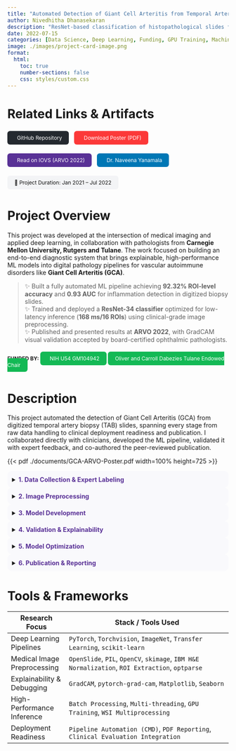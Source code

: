```yaml
---
title: "Automated Detection of Giant Cell Arteritis from Temporal Artery Biopsy Specimens Using Deep Learning"
author: Nivedhitha Dhanasekaran
description: "ResNet-based classification of histopathological slides for vascular inflammation diagnosis"
date: 2022-07-15
categories: [Data Science, Deep Learning, Funding, GPU Training, Machine Learning System, Model Explainability, Publication, Research]
image: ./images/project-card-image.png
format:
  html:
    toc: true
    number-sections: false
    css: styles/custom.css
---
```


# Related Links & Artifacts

<div style="display: flex; flex-wrap: wrap; gap: 0.75rem; margin-top: 1rem; font-size: 0.85em;">

  <a href="https://github.com/karthik-d/gca-detection-tab-slides" target="_blank" style="background-color:#24292f; color:white; padding:8px 16px; border-radius:6px; text-decoration:none;"><i class="bi bi-github" style="margin-right:6px;"></i>GitHub Repository</a>

  <a href="./documents/GCA-ARVO-Poster.pdf" target="_blank" style="background-color:#fc3939; color:white; padding:8px 16px; border-radius:6px; text-decoration:none;"><i class="bi bi-file-earmark-pdf-fill" style="margin-right:6px;"></i>Download Poster (PDF)</a>

  <a href="https://iovs.arvojournals.org/article.aspx?articleid=2787145" target="_blank" style="background-color:#593196; color:white; padding:8px 16px; border-radius:6px; text-decoration:none;"><i class="bi bi-journal-text" style="margin-right:6px;"></i>Read on IOVS (ARVO 2022)</a>

  <a href="https://www.linkedin.com/in/naveena-yanamala-ms-phd-fase-240a229/" target="_blank" style="background-color:#0077b5; color:white; padding:8px 16px; border-radius:6px; text-decoration:none;"><i class="bi bi-linkedin" style="margin-right:6px;"></i>Dr. Naveena Yanamala</a>

  <span style="background-color:#f3f4f6; color:#111; padding:8px 16px; border-radius:6px;">📅 Project Duration: Jan 2021 – Jul 2022</span>

</div>

# Project Overview

This project was developed at the intersection of medical imaging and applied deep learning, in collaboration with pathologists from **Carnegie Mellon University, Rutgers and Tulane**. The work focused on building an end-to-end diagnostic system that brings explainable, high-performance ML models into digital pathology pipelines for vascular autoimmune disorders like **Giant Cell Arteritis (GCA)**.

> ✨ Built a fully automated ML pipeline achieving **92.32% ROI-level accuracy** and **0.93 AUC** for inflammation detection in digitized biopsy slides.  
> ✨ Trained and deployed a **ResNet-34 classifier** optimized for low-latency inference (**168 ms/16 ROIs**) using clinical-grade image preprocessing.  
> ✨ Published and presented results at **ARVO 2022**, with GradCAM visual validation accepted by board-certified ophthalmic pathologists.  

<div style="display: flex; flex-wrap: wrap; gap: 0.75rem; margin-top: 1rem; font-size: 0.85em;">
**FUNDED BY: **
  <span style="background-color:#13b955; color:white; padding:8px 16px; border-radius:6px;"><i class="bi bi-cash-stack" style="margin-right:6px;"></i>NIH U54 GM104942</span>
  <span style="background-color:#13b955; color:white; padding:8px 16px; border-radius:6px;">Oliver and Carroll Dabezies Tulane Endowed Chair</span>
</div>


# Description

This project automated the detection of Giant Cell Arteritis (GCA) from digitized temporal artery biopsy (TAB) slides, spanning every stage from raw data handling to clinical deployment readiness and publication. I collaborated directly with clinicians, developed the ML pipeline, validated it with expert feedback, and co-authored the peer-reviewed publication.

{{< pdf ./documents/GCA-ARVO-Poster.pdf width=100% height=725 >}}

<details style="background-color:#f9f9fc; border-radius:10px; padding:0.75em;"><summary><span style="color:#593196;"><b>1. Data Collection & Expert Labeling</b></span></summary>

- Curated a dataset of **472 high-resolution TAB slides** spanning 20 years (2000–2019).  
- Participated in quality control and slide review, excluding 192 suboptimal samples.  
- Collaborated with ophthalmic pathologists to annotate slides with **binary GCA labels**, forming the ground truth.  

</details>

<details style="background-color:#f9f9fc; border-radius:10px; padding:0.75em;"><summary><span style="color:#593196;"><b>2. Image Preprocessing</b></span></summary>

- Developed a CV pipeline to **automatically detect artery regions** from stain intensity.  
- Extracted and padded **3,558 ROIs** to standardized **512×512 px** RGB tiles.  
- Applied **color jittering and rotation (0°, 90°, 180°, 270°)** for augmentation and rotational invariance.  

</details>

<details style="background-color:#f9f9fc; border-radius:10px; padding:0.75em;"><summary><span style="color:#593196;"><b>3. Model Development</b></span></summary>

- Trained a **ResNet-34 model** fine-tuned on ImageNet for binary GCA classification.  
- Designed a dual-level prediction strategy: **ROI-level and slide-level classification**.  
- Balanced model complexity and latency to enable **fast inference (~168 ms for 16 ROIs)** on an Apple M1 GPU.  

</details>

<details style="background-color:#f9f9fc; border-radius:10px; padding:0.75em;"><summary><span style="color:#593196;"><b>4. Validation & Explainability</b></span></summary>

- Integrated **GradCAM** to generate region-wise visual explanations for clinical review.  
- Validated that heatmaps aligned with features like **lymphocytic infiltrates and giant cells**.  
- Worked with pathologists to verify that model attention **matched diagnostic hotspots** in expert-labeled slides.  

</details>

<details style="background-color:#f9f9fc; border-radius:10px; padding:0.75em;"><summary><span style="color:#593196;"><b>5. Model Optimization</b></span></summary>

- Benchmarked performance across **ResNet-18, 34, and 50**, selecting ResNet-34 for its **92.32% accuracy and 0.93 AUC** on the held-out 2019 test set.  
- Tuned augmentation, data balancing, and inference pipeline for **clinical deployment feasibility**.  
- Demonstrated robust performance across time-split validation, reinforcing generalizability.  

</details>

<details style="background-color:#f9f9fc; border-radius:10px; padding:0.75em;"><summary><span style="color:#593196;"><b>6. Publication & Reporting</b></span></summary>

- Co-authored and published results in [Investigative Ophthalmology & Visual Science (ARVO 2022)](https://iovs.arvojournals.org/article.aspx?articleid=2787145)  
- Designed all pipeline diagrams, GradCAM visualizations, and tables for the final report and poster.  
- Created the project poster for dissemination at conferences and institutional reviews.  

</details>

# Tools & Frameworks

| Research Focus                 | Stack / Tools Used                                                                 |
|-------------------------------|-------------------------------------------------------------------------------------|
| Deep Learning Pipelines       | `PyTorch`, `Torchvision`, `ImageNet`, `Transfer Learning`, `scikit-learn`         |
| Medical Image Preprocessing   | `OpenSlide`, `PIL`, `OpenCV`, `skimage`, `IBM H&E Normalization`, `ROI Extraction`, `optparse` |
| Explainability & Debugging    | `GradCAM`, `pytorch-grad-cam`, `Matplotlib`, `Seaborn`                            |
| High-Performance Inference    | `Batch Processing`, `Multi-threading`, `GPU Training`, `WSI Multiprocessing`      |
| Deployment Readiness          | `Pipeline Automation (CMD)`, `PDF Reporting`, `Clinical Evaluation Integration`   |